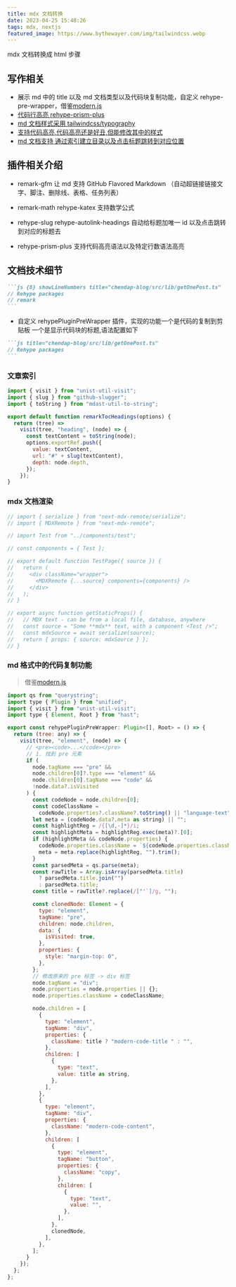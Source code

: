 ```yaml
---
title: mdx 文档转换
date: 2023-04-25 15:48:26
tags: mdx, nextjs
featured_image: https://www.bythewayer.com/img/tailwindcss.webp
---
```


mdx 文档转换成 html 步骤

## 写作相关

- 展示 md 中的 title 以及 md 文档类型以及代码块复制功能，自定义 rehype-pre-wrapper，借鉴[modern.js](https://github.com/web-infra-dev/modern.js/blob/main/packages/cli/doc-core/src/node/mdx/rehypePlugins/preWrapper.ts)
- [代码行高亮 rehype-prism-plus](https://www.npmjs.com/package/rehype-prism-plus)
- [md 文档样式采用 tailwindcss/typography](https://tailwindcss.com/docs/typography-plugin)
- [支持代码高亮,代码高亮还是好丑,但能修改其中的样式](https://prismjs.com/index.html)
- [md 文档支持 通过索引建立目录以及点击标题跳转到对应位置](https://github.com/remarkjs/remark)

## 插件相关介绍

- remark-gfm 让 md 支持 GitHub Flavored Markdown （自动超链接链接文字、脚注、删除线、表格、任务列表）

- remark-math rehype-katex 支持数学公式

- rehype-slug rehype-autolink-headings 自动给标题加唯一 id 以及点击跳转到对应的标题去

- rehype-prism-plus 支持代码高亮语法以及特定行数语法高亮

## 文档技术细节

````md
```js {8} showLineNumbers title="chendap-blog/src/lib/getOnePost.ts"
// Rehype packages
// remark
```
````

- 自定义 rehypePluginPreWrapper 插件，实现的功能一个是代码的复制到剪贴板 一个是显示代码块的标题,语法配置如下

````md
```js title="chendap-blog/src/lib/getOnePost.ts"
// Rehype packages
```
````

### 文章索引

```js title="remarkTocHeadings.js"
import { visit } from "unist-util-visit";
import { slug } from "github-slugger";
import { toString } from "mdast-util-to-string";

export default function remarkTocHeadings(options) {
  return (tree) =>
    visit(tree, "heading", (node) => {
      const textContent = toString(node);
      options.exportRef.push({
        value: textContent,
        url: "#" + slug(textContent),
        depth: node.depth,
      });
    });
}
```

### mdx 文档渲染

```js title="post.js"
// import { serialize } from "next-mdx-remote/serialize";
// import { MDXRemote } from "next-mdx-remote";

// import Test from "../components/test";

// const components = { Test };

// export default function TestPage({ source }) {
//   return (
//     <div className="wrapper">
//       <MDXRemote {...source} components={components} />
//     </div>
//   );
// }

// export async function getStaticProps() {
//   // MDX text - can be from a local file, database, anywhere
//   const source = "Some **mdx** text, with a component <Test />";
//   const mdxSource = await serialize(source);
//   return { props: { source: mdxSource } };
// }
```

### md 格式中的代码复制功能

> 借鉴[modern.js](https://github.com/web-infra-dev/modern.js/blob/main/packages/cli/doc-core/src/node/mdx/rehypePlugins/preWrapper.ts)

```js {1-4} title="rehypePluginPreWrapper.js"
import qs from "querystring";
import type { Plugin } from "unified";
import { visit } from "unist-util-visit";
import type { Element, Root } from "hast";

export const rehypePluginPreWrapper: Plugin<[], Root> = () => {
  return (tree: any) => {
    visit(tree, "element", (node) => {
      // <pre><code>...</code></pre>
      // 1. 找到 pre 元素
      if (
        node.tagName === "pre" &&
        node.children[0]?.type === "element" &&
        node.children[0].tagName === "code" &&
        !node.data?.isVisited
      ) {
        const codeNode = node.children[0];
        const codeClassName =
          codeNode.properties?.className?.toString() || "language-text";
        let meta = (codeNode.data?.meta as string) || "";
        const highlightReg = /{[\d,-]*}/i;
        const highlightMeta = highlightReg.exec(meta)?.[0];
        if (highlightMeta && codeNode.properties) {
          codeNode.properties.className = `${codeNode.properties.className} ${highlightMeta}`;
          meta = meta.replace(highlightReg, "").trim();
        }
        const parsedMeta = qs.parse(meta);
        const rawTitle = Array.isArray(parsedMeta.title)
          ? parsedMeta.title.join("")
          : parsedMeta.title;
        const title = rawTitle?.replace(/["'`]/g, "");

        const clonedNode: Element = {
          type: "element",
          tagName: "pre",
          children: node.children,
          data: {
            isVisited: true,
          },
          properties: {
            style: "margin-top: 0",
          },
        };
        // 修改原来的 pre 标签 -> div 标签
        node.tagName = "div";
        node.properties = node.properties || {};
        node.properties.className = codeClassName;

        node.children = [
          {
            type: "element",
            tagName: "div",
            properties: {
              className: title ? "modern-code-title " : "",
            },
            children: [
              {
                type: "text",
                value: title as string,
              },
            ],
          },
          {
            type: "element",
            tagName: "div",
            properties: {
              className: "modern-code-content",
            },
            children: [
              {
                type: "element",
                tagName: "button",
                properties: {
                  className: "copy",
                },
                children: [
                  {
                    type: "text",
                    value: "",
                  },
                ],
              },
              clonedNode,
            ],
          },
        ];
      }
    });
  };
};
```
